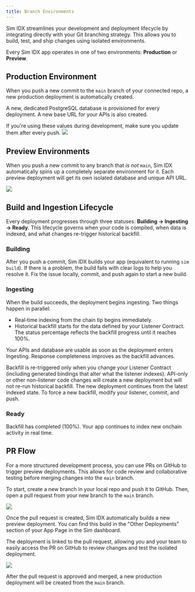 ```yaml
---
title: Branch Environments
---
```


Sim IDX streamlines your development and deployment lifecycle by integrating directly with your Git branching strategy.
This allows you to build, test, and ship changes using isolated environments.

Every Sim IDX app operates in one of two environments: **Production** or **Preview**.

## Production Environment

When you push a new commit to the `main` branch of your connected repo, a new production deployment is automatically created.

A new, dedicated PostgreSQL database is provisioned for every deployment.
A new base URL for your APIs is also created.

<Note>
If you're using these values during development, make sure you update them after every push.
</Note>

<Frame caption="The Current Deployment section of your App Page represents your latest production deployment.">
  <img src="/images/idx/deployment/current-deployment.png" />
</Frame>

## Preview Environments

When you push a new commit to any branch that _is not_ `main`, Sim IDX automatically spins up a completely separate environment for it.
Each preview deployment will get its own isolated database and unique API URL.

<Frame caption="The Other Deployments section of your App Page is where you can find preview deployments.">
  <img src="/images/idx/deployment/other-deployments.png" />
</Frame>

## Build and Ingestion Lifecycle

Every deployment progresses through three statuses: **Building → Ingesting → Ready**. This lifecycle governs when your code is compiled, when data is indexed, and what changes re-trigger historical backfill.

### Building

After you push a commit, Sim IDX builds your app (equivalent to running `sim build`). If there is a problem, the build fails with clear logs to help you resolve it. Fix the issue locally, commit, and push again to start a new build.

### Ingesting

When the build succeeds, the deployment begins ingesting. Two things happen in parallel:

- Real‑time indexing from the chain tip begins immediately.
- Historical backfill starts for the data defined by your Listener Contract. The status percentage reflects the backfill progress until it reaches 100%.

Your APIs and database are usable as soon as the deployment enters Ingesting. Response completeness improves as the backfill advances.

<Note>
Backfill is re-triggered only when you change your Listener Contract (including generated bindings that alter what the listener indexes). API-only or other non-listener code changes will create a new deployment but will not re-run historical backfill. The new deployment continues from the latest indexed state. To force a new backfill, modify your listener, commit, and push.
</Note>

### Ready

Backfill has completed (100%). Your app continues to index new onchain activity in real time.

## PR Flow

For a more structured development process, you can use PRs on GitHub to trigger preview deployments.
This allows for code review and collaborative testing before merging changes into the `main` branch.

To start, create a new branch in your local repo and push it to GitHub.
Then, open a pull request from your new branch to the `main` branch.

<Frame caption="Open a new pull request on GitHub">
  <img src="/images/idx/deployment/new-pr-on-github.png" />
</Frame>

Once the pull request is created, Sim IDX automatically builds a new preview deployment.
You can find this build in the "Other Deployments" section of your App Page in the Sim dashboard.

The deployment is linked to the pull request, allowing you and your team to easily access the PR on GitHub to review changes and test the isolated deployment.

<Frame caption="The PR link in the deployment details.">
  <img src="/images/idx/deployment/pr-other-deployment-sim-idx.png" />
</Frame>

After the pull request is approved and merged, a new production deployment will be created from the `main` branch.

